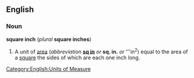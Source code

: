 ==English==
===Noun===
'''square inch''' (''plural'' '''square inches''')

#A unit of [[area]] (''abbreviation'' '''[[sq in]]''' ''or'' '''sq. in.''' ''or'' '''in<sup>2</sup>) equal to the area of a [[square]] the sides of which are each one inch long.

<!--
{{msg:Measurement_Units}}
-->

[[Category:English:Units of Measure]]